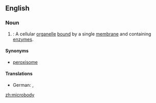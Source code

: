 ==English==
{{wikipedia}}

===Noun===
{{en-noun|microbodies}}

# {{cytology}}: A cellular [[organelle]] [[bound]] by a single [[membrane]] and containing [[enzyme]]s.

====Synonyms====
* [[peroxisome]]

====Translations====
{{trans-top|cellular organelle}}
* German: {{t|de|Microbody|m}}, {{t|de|Peroxisom|n}}
{{trans-mid}}
{{trans-bottom}}

[[zh:microbody]]